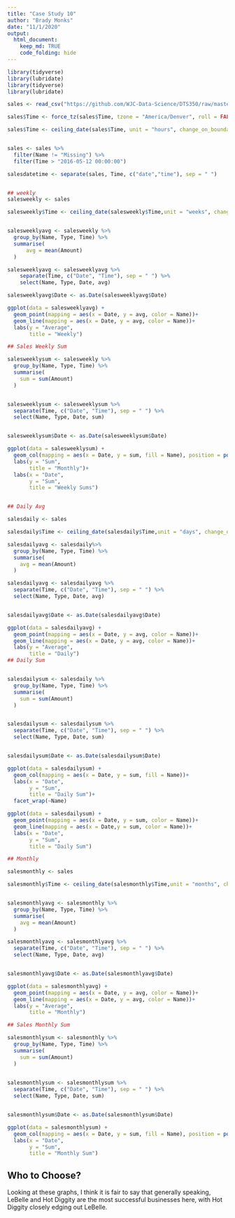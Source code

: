 ```yaml
---
title: "Case Study 10"
author: "Brady Monks"
date: "11/1/2020"
output: 
  html_document:
    keep_md: TRUE
    code_folding: hide
---
```


```r
library(tidyverse)
library(lubridate)
library(tidyverse)
library(lubridate)

sales <- read_csv("https://github.com/WJC-Data-Science/DTS350/raw/master/sales.csv")

sales$Time <- force_tz(sales$Time, tzone = "America/Denver", roll = FALSE)

sales$Time <- ceiling_date(sales$Time, unit = "hours", change_on_boundary = NULL, week_start = getOption("lubridate.week.start", 7 ))


sales <- sales %>%
  filter(Name != "Missing") %>%
  filter(Time > "2016-05-12 00:00:00")

salesdatetime <- separate(sales, Time, c("date","time"), sep = " ") 


## weekly
salesweekly <- sales

salesweekly$Time <- ceiling_date(salesweekly$Time,unit = "weeks", change_on_boundary = NULL, week_start = getOption("lubridate.week.start", 7 ))


salesweeklyavg <- salesweekly %>%
  group_by(Name, Type, Time) %>%
  summarise(
      avg = mean(Amount)
  )

salesweeklyavg <- salesweeklyavg %>%
    separate(Time, c("Date", "Time"), sep = " ") %>%
    select(Name, Type, Date, avg)

salesweeklyavg$Date <- as.Date(salesweeklyavg$Date)

ggplot(data = salesweeklyavg) +
  geom_point(mapping = aes(x = Date, y = avg, color = Name))+
  geom_line(mapping = aes(x = Date, y = avg, color = Name))+
  labs(y = "Average",
       title = "Weekly")

## Sales Weekly Sum

salesweeklysum <- salesweekly %>%
  group_by(Name, Type, Time) %>%
  summarise(
    sum = sum(Amount)
  )


salesweeklysum <- salesweeklysum %>%
  separate(Time, c("Date", "Time"), sep = " ") %>%
  select(Name, Type, Date, sum)


salesweeklysum$Date <- as.Date(salesweeklysum$Date)

ggplot(data = salesweeklysum) +
  geom_col(mapping = aes(x = Date, y = sum, fill = Name), position = position_dodge())+
  labs(y = "Sum",
       title = "Monthly")+
  labs(x = "Date",
       y = "Sum",
       title = "Weekly Sums")


## Daily Avg

salesdaily <- sales

salesdaily$Time <- ceiling_date(salesdaily$Time,unit = "days", change_on_boundary = NULL, week_start = getOption("lubridate.week.start", 7 ))

salesdailyavg <- salesdaily%>%
  group_by(Name, Type, Time) %>%
  summarise(
    avg = mean(Amount)
  )

salesdailyavg <- salesdailyavg %>%
  separate(Time, c("Date", "Time"), sep = " ") %>%
  select(Name, Type, Date, avg)


salesdailyavg$Date <- as.Date(salesdailyavg$Date)

ggplot(data = salesdailyavg) +
  geom_point(mapping = aes(x = Date, y = avg, color = Name))+
  geom_line(mapping = aes(x = Date, y = avg, color = Name))+
  labs(y = "Average",
       title = "Daily")
## Daily Sum


salesdailysum <- salesdaily %>%
  group_by(Name, Type, Time) %>%
  summarise(
    sum = sum(Amount)
  )


salesdailysum <- salesdailysum %>%
  separate(Time, c("Date", "Time"), sep = " ") %>%
  select(Name, Type, Date, sum)


salesdailysum$Date <- as.Date(salesdailysum$Date)

ggplot(data = salesdailysum) +
  geom_col(mapping = aes(x = Date, y = sum, fill = Name))+
  labs(x = "Date",
       y = "Sum",
       title = "Daily Sum")+
  facet_wrap(~Name)

ggplot(data = salesdailysum) +
  geom_point(mapping = aes(x = Date, y = sum, color = Name))+
  geom_line(mapping = aes(x = Date,y = sum, color = Name))+
  labs(x = "Date",
       y = "Sum",
       title = "Daily Sum")

## Monthly

salesmonthly <- sales

salesmonthly$Time <- ceiling_date(salesmonthly$Time,unit = "months", change_on_boundary = NULL, week_start = getOption("lubridate.week.start", 7 ))


salesmonthlyavg <- salesmonthly %>%
  group_by(Name, Type, Time) %>%
  summarise(
    avg = mean(Amount)
  )

salesmonthlyavg <- salesmonthlyavg %>%
  separate(Time, c("Date", "Time"), sep = " ") %>%
  select(Name, Type, Date, avg)


salesmonthlyavg$Date <- as.Date(salesmonthlyavg$Date)

ggplot(data = salesmonthlyavg) +
  geom_point(mapping = aes(x = Date, y = avg, color = Name))+
  geom_line(mapping = aes(x = Date, y = avg, color = Name))+
  labs(y = "Average",
       title = "Monthly")

## Sales Monthly Sum

salesmonthlysum <- salesmonthly %>%
  group_by(Name, Type, Time) %>%
  summarise(
    sum = sum(Amount)
  )
  

salesmonthlysum <- salesmonthlysum %>%
  separate(Time, c("Date", "Time"), sep = " ") %>%
  select(Name, Type, Date, sum)


salesmonthlysum$Date <- as.Date(salesmonthlysum$Date)

ggplot(data = salesmonthlysum) +
  geom_col(mapping = aes(x = Date, y = sum, fill = Name), position = position_dodge())+
  labs(x = "Date",
       y = "Sum",
       title = "Monthly Sum")


```

## Who to Choose?

Looking at these graphs, I think it is fair to say that generally speaking, LeBelle and Hot Diggity are the most successful businesses here, with Hot Diggity closely edging out LeBelle.